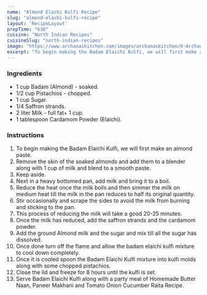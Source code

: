 ---
name: "Almond Elachi Kulfi Recipe"
slug: "almond-elachi-kulfi-recipe"
layout: 'RecipeLayout'
prepTime: "630"
cuisine: "North Indian Recipes"
cuisineSlug: "north-indian-recipes"
image: "https://www.archanaskitchen.com/images/archanaskitchen/0-Archanas-Kitchen-Recipes/2018/Badam_Elaichi_Kulfi_Recipe_With_Condensed_Milk-1.jpg"
excerpt: "To begin making the Badam Elaichi Kulfi, we will first make an almond paste"
---

### Ingredients

- 1 cup Badam (Almond) - soaked.
- 1/2 cup Pistachios - chopped.
- 1 cup Sugar.
- 1/4 Saffron strands.
- 2 liter Milk - full fat+ 1 cup.
- 1 tablespoon Cardamom Powder (Elaichi).

### Instructions

1. To begin making the Badam Elaichi Kulfi, we will first make an almond paste.
1. Remove the skin of the soaked almonds and add them to a blender along with 1 cup of milk and blend to a smooth paste.
1. Keep aside.
1. Next in a heavy bottomed pan, add milk and bring it to a boil.
1. Reduce the heat once the milk boils and then simmer the milk on medium heat till the milk in the pan reduces to half its original quantity.
1. Stir occasionally and scrape the sides to avoid the milk from burning and sticking to the pan.
1. This process of reducing the milk will take a good 20-25 minutes.
1. Once the milk has reduced, add the saffron strands and the cardamom powder.
1. Add the ground Almond milk and the sugar and mix till all the sugar has dissolved.
1. Once done turn off the flame and allow the badam elaichi kulfi mixture to cool down completely.
1. Once it is cooled spoon the Badam Elaichi Kulfi mixture into kulfi molds along with some chopped pistachios.
1. Close the lid and freeze for 8 hours until the kulfi is set.
1. Serve Badam Elaichi Kulfi along with a party meal of Homemade Butter Naan, Paneer Makhani and Tomato Onion Cucumber Raita Recipe.
